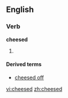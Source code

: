 ==English==
===Verb===
'''cheesed'''
# {{past of|[[cheese]]}}

====Derived terms====
*[[cheesed off]]

[[vi:cheesed]]
[[zh:cheesed]]